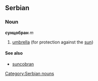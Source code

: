 ==Serbian==
===Noun===
'''сунцобран''' ''m''
#[[umbrella]] (for protection against the [[sun]])
====See also====
*[[suncobran]]
[[Category:Serbian nouns]]
